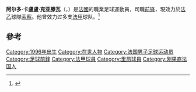 {{noteTA
|G1=football
|G2=英超
|G3=法甲
|G4=UEFA
}}
{{Infobox football biography
|name                = 阿尔多·卡盧盧<br>''Aldo Kalulu''
|image               =
|caption             =
|fullname            = Aldo Kalulu Kyatengwa
|birth_date          = {{Birth date and age|1996|1|21|df=yes}}
|birth_place         = [[法國|法國]][[里昂|里昂]]
|height              = {{convert|1.66|m|abbr=on}}
|position            = [[前鋒_(足球)|前锋]]
|currentclub         = [[索肖足球俱乐部|索察]]
|clubnumber          = 15
|youthyears1         = –2015
|youthclubs1         = [[奧林匹克里昂|里昂]]
|collegeyears1       =
|collegeclubs1       =
|collegecaps1        =
|collegegoals1       =
|years1              = 2013–2016
|clubs1              = 里昂B隊
|caps1               = 38
|goals1              = 4
|years2              = 2015–2018
|clubs2              = [[奧林匹克里昂|里昂]]
|caps2               = 14
|goals2              = 3
|years3              = 2017
|clubs3              = → [[雷恩足球俱乐部|雷恩]]
|caps3               = 10
|goals3              = 0
|years4              = 2017–2018
|clubs4              = → [[索肖足球俱乐部|索察]]
|caps4               = 31
|goals4              = 11
|years5              = 2018–2021
|clubs5              = [[巴塞爾足球俱樂部|巴素利]]
|caps5               = 27
|goals5              = 0
|years6              = 2019–2020
|clubs6              = → [[斯旺西城足球俱乐部|史雲斯]]
|caps6               = 11
|goals6              = 0
|years7              = 2021–
|clubs7              = [[索肖足球俱乐部|索察]]
|caps7               = 11
|goals7              = 4
| nationalyears1 = 2013
| nationalteam1 = 法國U18
| nationalcaps1 = 3
| nationalgoals1 = 0
|medaltemplates      =
|club-update         = 2021年10月2日
|nationalteam-update =
}}

'''阿尔多·卡盧盧·克亚滕瓦'''（{{lang-fr|'''Aldo Kalulu Kyatengwa'''}}，{{bd|1996年|1月21日}}）是[[法國|法國]]的職業足球運動員，司職[[前鋒_(足球)|前锋]]，現效力於[[法乙|法乙]]球隊[[索肖足球俱乐部|索察]]。他曾效力过多支[[法国足球甲级联赛|法甲]]球队。<ref name="soccerway">{{cite web|url=http://int.soccerway.com/players/alddo-kalulu/288488/|title=France - A. Kalulu - Profile with news, career statistics and history - Soccerway|publisher=soccerway.com|accessdate=2015-04-16|archive-date=2015-07-06|archive-url=https://web.archive.org/web/20150706042755/http://int.soccerway.com/players/alddo-kalulu/288488/|dead-url=no}}</ref>

==參考==
{{reflist}}

{{DEFAULTSORT: Kalulu, Aldo}}
[[Category:1996年出生|Category:1996年出生]]
[[Category:在世人物|Category:在世人物]]
[[Category:法国男子足球运动员|Category:法国男子足球运动员]]
[[Category:足球前鋒|Category:足球前鋒]]
[[Category:法甲球員|Category:法甲球員]]
[[Category:里昂球員|Category:里昂球員]]
[[Category:刚果裔法国人|Category:刚果裔法国人]]